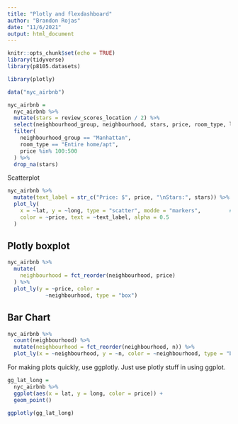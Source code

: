 ```yaml
---
title: "Plotly and flexdashboard"
author: "Brandon Rojas"
date: "11/6/2021"
output: html_document
---
```


```r
knitr::opts_chunk$set(echo = TRUE)
library(tidyverse)
library(p8105.datasets)

library(plotly)
```

```r
data("nyc_airbnb")

nyc_airbnb = 
  nyc_airbnb %>% 
  mutate(stars = review_scores_location / 2) %>% 
  select(neighbourhood_group, neighbourhood, stars, price, room_type, lat, long) %>% 
  filter(
    neighbourhood_group == "Manhattan",
    room_type == "Entire home/apt",
    price %in% 100:500
  ) %>% 
  drop_na(stars)
```

Scatterplot

```r
nyc_airbnb %>% 
  mutate(text_label = str_c("Price: $", price, "\nStars:", stars)) %>%
  plot_ly(
    x = ~lat, y = ~long, type = "scatter", modde = "markers",         #~ means total
    color = ~price, text = ~text_label, alpha = 0.5
  )
```


## Plotly boxplot

```r
nyc_airbnb %>% 
  mutate(
    neighbourhood = fct_reorder(neighbourhood, price)
  ) %>%
  plot_ly(y = ~price, color = 
            ~neighbourhood, type = "box")

```

## Bar Chart


```r
nyc_airbnb %>% 
  count(neighbourhood) %>% 
  mutate(neighbourhood = fct_reorder(neighbourhood, n)) %>% 
  plot_ly(x = ~neighbourhood, y = ~n, color = ~neighbourhood, type = "bar", colors = "viridis")
```

For making plots quickly, use ggplotly. Just use plotly stuff in using ggplot.
```r
gg_lat_long = 
  nyc_airbnb %>% 
  ggplot(aes(x = lat, y = long, color = price)) + 
  geom_point()

ggplotly(gg_lat_long)
```

